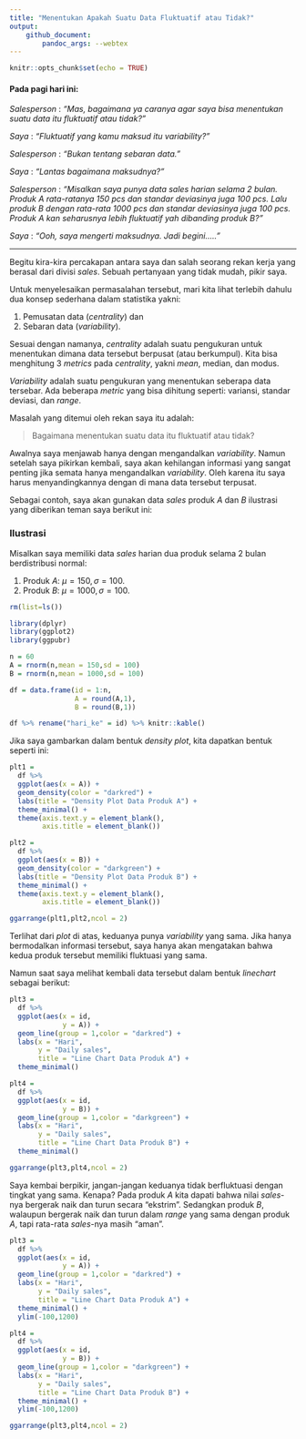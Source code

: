 ```yaml
---
title: "Menentukan Apakah Suatu Data Fluktuatif atau Tidak?"
output: 
    github_document:
        pandoc_args: --webtex
---
```


```r
knitr::opts_chunk$set(echo = TRUE)
```

#### Pada pagi hari ini:

_Salesperson_ : _"Mas, bagaimana ya caranya agar saya bisa menentukan suatu data itu fluktuatif atau tidak?"_

_Saya_ : _"Fluktuatif yang kamu maksud itu variability?"_

_Salesperson_ : _"Bukan tentang sebaran data."_

_Saya_ : _"Lantas bagaimana maksudnya?"_

_Salesperson_ : _"Misalkan saya punya data _sales_ harian selama 2 bulan. Produk A rata-ratanya 150 _pcs_ dan standar deviasinya juga 100 _pcs_. Lalu produk B dengan rata-rata 1000 _pcs_ dan standar deviasinya juga 100 _pcs_. Produk A kan seharusnya lebih fluktuatif yah dibanding produk B?"_

_Saya_ : _"Ooh, saya mengerti maksudnya. Jadi begini....."_

---

Begitu kira-kira percakapan antara saya dan salah seorang rekan kerja yang berasal dari divisi _sales_. Sebuah pertanyaan yang tidak mudah, pikir saya.

Untuk menyelesaikan permasalahan tersebut, mari kita lihat terlebih dahulu dua konsep sederhana dalam statistika yakni:

1. Pemusatan data (_centrality_) dan
1. Sebaran data (_variability_).

Sesuai dengan namanya, _centrality_ adalah suatu pengukuran untuk menentukan dimana data tersebut berpusat (atau berkumpul). Kita bisa menghitung 3 _metrics_ pada _centrality_, yakni _mean_, median, dan modus. 

_Variability_ adalah suatu pengukuran yang menentukan seberapa data tersebar. Ada beberapa _metric_ yang bisa dihitung seperti: variansi, standar deviasi, dan _range_.

Masalah yang ditemui oleh rekan saya itu adalah:

> Bagaimana menentukan suatu data itu fluktuatif atau tidak?

Awalnya saya menjawab hanya dengan mengandalkan _variability_. Namun setelah saya pikirkan kembali, saya akan kehilangan informasi yang sangat penting jika semata hanya mengandalkan _variability_. Oleh karena itu saya harus menyandingkannya dengan di mana data tersebut terpusat.

Sebagai contoh, saya akan gunakan data _sales_ produk _A_ dan _B_ ilustrasi yang diberikan teman saya berikut ini:

### Ilustrasi

Misalkan saya memiliki data _sales_ harian dua produk selama 2 bulan berdistribusi normal:

1. Produk _A_: $\mu = 150, \sigma = 100$. 
1. Produk _B_: $\mu = 1000, \sigma = 100$.

```r
rm(list=ls())

library(dplyr)
library(ggplot2)
library(ggpubr)

n = 60
A = rnorm(n,mean = 150,sd = 100)
B = rnorm(n,mean = 1000,sd = 100)

df = data.frame(id = 1:n,
                A = round(A,1),
                B = round(B,1))

df %>% rename("hari_ke" = id) %>% knitr::kable()
```

Jika saya gambarkan dalam bentuk _density plot_, kita dapatkan bentuk seperti ini:

```r
plt1 = 
  df %>%
  ggplot(aes(x = A)) +
  geom_density(color = "darkred") +
  labs(title = "Density Plot Data Produk A") +
  theme_minimal() +
  theme(axis.text.y = element_blank(),
        axis.title = element_blank())

plt2 = 
  df %>%
  ggplot(aes(x = B)) +
  geom_density(color = "darkgreen") +
  labs(title = "Density Plot Data Produk B") +
  theme_minimal() +
  theme(axis.text.y = element_blank(),
        axis.title = element_blank())

ggarrange(plt1,plt2,ncol = 2)
```

Terlihat dari _plot_ di atas, keduanya punya _variability_ yang sama. Jika hanya bermodalkan informasi tersebut, saya hanya akan mengatakan bahwa kedua produk tersebut memiliki fluktuasi yang sama.

Namun saat saya melihat kembali data tersebut dalam bentuk _linechart_ sebagai berikut:

```r
plt3 = 
  df %>% 
  ggplot(aes(x = id,
             y = A)) +
  geom_line(group = 1,color = "darkred") +
  labs(x = "Hari",
       y = "Daily sales",
       title = "Line Chart Data Produk A") +
  theme_minimal()

plt4 = 
  df %>% 
  ggplot(aes(x = id,
             y = B)) +
  geom_line(group = 1,color = "darkgreen") +
  labs(x = "Hari",
       y = "Daily sales",
       title = "Line Chart Data Produk B") +
  theme_minimal()

ggarrange(plt3,plt4,ncol = 2)
```

Saya kembai berpikir, jangan-jangan keduanya tidak berfluktuasi dengan tingkat yang sama. Kenapa? Pada produk _A_ kita dapati bahwa nilai _sales_-nya bergerak naik dan turun secara "ekstrim". Sedangkan produk _B_, walaupun bergerak naik dan turun dalam _range_ yang sama dengan produk _A_, tapi rata-rata _sales_-nya masih "aman".

```r
plt3 = 
  df %>% 
  ggplot(aes(x = id,
             y = A)) +
  geom_line(group = 1,color = "darkred") +
  labs(x = "Hari",
       y = "Daily sales",
       title = "Line Chart Data Produk A") +
  theme_minimal() +
  ylim(-100,1200)

plt4 = 
  df %>% 
  ggplot(aes(x = id,
             y = B)) +
  geom_line(group = 1,color = "darkgreen") +
  labs(x = "Hari",
       y = "Daily sales",
       title = "Line Chart Data Produk B") +
  theme_minimal() +
  ylim(-100,1200)

ggarrange(plt3,plt4,ncol = 2)
```

